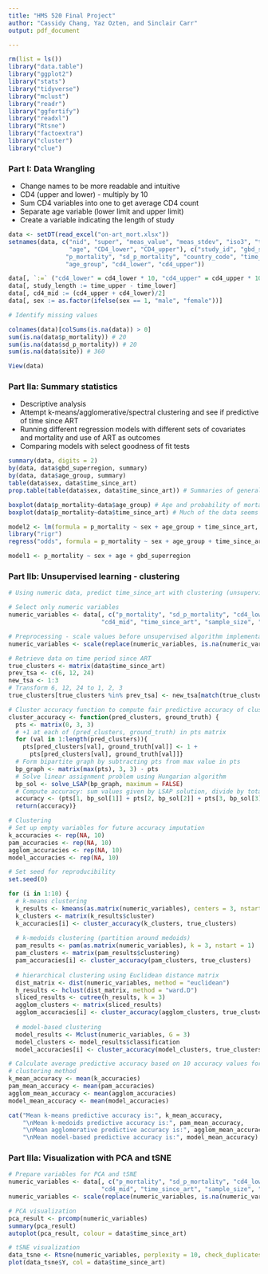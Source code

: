 ```yaml
---
title: "HMS 520 Final Project"
author: "Cassidy Chang, Yaz Ozten, and Sinclair Carr"
output: pdf_document

---
```


```r
rm(list = ls())
library("data.table")
library("ggplot2")
library("stats")
library("tidyverse")
library("mclust")
library("readr")
library("ggfortify")
library("readxl")
library("Rtsne")
library("factoextra")
library("cluster")
library("clue")

```




### Part I: Data Wrangling
  - Change names to be more readable and intuitive
  - CD4 (upper and lower) - multiply by 10
  - Sum CD4 variables into one to get average CD4 count
  - Separate age variable (lower limit and upper limit)
  - Create a variable indicating the length of study

```r

data <- setDT(read_excel("on-art_mort.xlsx"))
setnames(data, c("nid", "super", "meas_value", "meas_stdev", "iso3", "time_point", 
                 "age", "CD4_lower", "CD4_upper"), c("study_id", "gbd_superregion", 
                "p_mortality", "sd_p_mortality", "country_code", "time_since_art", 
                "age_group", "cd4_lower", "cd4_upper"))

data[, `:=` ("cd4_lower" = cd4_lower * 10, "cd4_upper" = cd4_upper * 10)]
data[, study_length := time_upper - time_lower]
data[, cd4_mid := (cd4_upper + cd4_lower)/2]
data[, sex := as.factor(ifelse(sex == 1, "male", "female"))]

# Identify missing values 

colnames(data)[colSums(is.na(data)) > 0]
sum(is.na(data$p_mortality)) # 20
sum(is.na(data$sd_p_mortality)) # 20
sum(is.na(data$site)) # 360

View(data)

```

  
### Part IIa: Summary statistics 
  - Descriptive analysis
  - Attempt k-means/agglomerative/spectral clustering and see if predictive of time since ART 
  - Running different regression models with different sets of covariates and mortality and use of ART as outcomes
  - Comparing models with select goodness of fit tests

```r
summary(data, digits = 2)
by(data, data$gbd_superregion, summary)
by(data, data$age_group, summary)
table(data$sex, data$time_since_art)
prop.table(table(data$sex, data$time_since_art)) # Summaries of general descriptive statistics based on GBD super region and age group, as well as proportions of participants in the data set based on time since ART.

boxplot(data$p_mortality~data$age_group) # Age and probability of mortality may be slightly correlated
boxplot(data$p_mortality~data$time_since_art) # Much of the data seems to be clustered in the range of six months since ART. Probability of mortality seems to decrease as time since ART increases (from six to 12 to 24 months)

model2 <- lm(formula = p_mortality ~ sex + age_group + time_since_art, data = data)
library("rigr")
regress("odds", formula = p_mortality ~ sex + age_group + time_since_art, data = data) # The above seems to be more or less true as we can see by running the linear model of probability of mortality against sex, age group and time since ART

model1 <- p_mortality ~ sex + age + gbd_superregion
```

### Part IIb: Unsupervised learning - clustering 
```r
# Using numeric data, predict time_since_art with clustering (unsupervised learning)

# Select only numeric variables 
numeric_variables <- data[, c("p_mortality", "sd_p_mortality", "cd4_lower", "cd4_upper", 
                          "cd4_mid", "time_since_art", "sample_size", "study_length")]

# Preprocessing - scale values before unsupervised algorithm implementation
numeric_variables <- scale(replace(numeric_variables, is.na(numeric_variables), 0))

# Retrieve data on time period since ART 
true_clusters <- matrix(data$time_since_art)
prev_tsa <- c(6, 12, 24)
new_tsa <- 1:3
# Transform 6, 12, 24 to 1, 2, 3
true_clusters[true_clusters %in% prev_tsa] <- new_tsa[match(true_clusters, prev_tsa)]

# Cluster accuracy function to compute fair predictive accuracy of clustering
cluster_accuracy <- function(pred_clusters, ground_truth) {
  pts <- matrix(0, 3, 3)
  # +1 at each of (pred_clusters, ground_truth) in pts matrix
  for (val in 1:length(pred_clusters)){
    pts[pred_clusters[val], ground_truth[val]] <- 1 + 
      pts[pred_clusters[val], ground_truth[val]]}
  # Form bipartite graph by subtracting pts from max value in pts 
  bp_graph <- matrix(max(pts), 3, 3) - pts
  # Solve linear assignment problem using Hungarian algorithm 
  bp_sol <- solve_LSAP(bp_graph, maximum = FALSE)
  # Compute accuracy: sum values given by LSAP solution, divide by total no.
  accuracy <- (pts[1, bp_sol[1]] + pts[2, bp_sol[2]] + pts[3, bp_sol[3]]) / length(pred_clusters)
  return(accuracy)}

# Clustering
# Set up empty variables for future accuracy imputation
k_accuracies <- rep(NA, 10)
pam_accuracies <- rep(NA, 10)
agglom_accuracies <- rep(NA, 10)
model_accuracies <- rep(NA, 10)

# Set seed for reproducibility
set.seed(0)

for (i in 1:10) {
  # k-means clustering 
  k_results <- kmeans(as.matrix(numeric_variables), centers = 3, nstart = 1)
  k_clusters <- matrix(k_results$cluster)
  k_accuracies[i] <- cluster_accuracy(k_clusters, true_clusters)
  
  # k-medoids clustering (partition around medoids) 
  pam_results <- pam(as.matrix(numeric_variables), k = 3, nstart = 1)
  pam_clusters <- matrix(pam_results$clustering)
  pam_accuracies[i] <- cluster_accuracy(pam_clusters, true_clusters)
  
  # hierarchical clustering using Euclidean distance matrix
  dist_matrix <- dist(numeric_variables, method = "euclidean")
  h_results <- hclust(dist_matrix, method = "ward.D")
  sliced_results <- cutree(h_results, k = 3)
  agglom_clusters <- matrix(sliced_results)
  agglom_accuracies[i] <- cluster_accuracy(agglom_clusters, true_clusters)
  
  # model-based clustering 
  model_results <- Mclust(numeric_variables, G = 3)
  model_clusters <- model_results$classification
  model_accuracies[i] <- cluster_accuracy(model_clusters, true_clusters)}

# Calculate average predictive accuracy based on 10 accuracy values for each 
# clustering method 
k_mean_accuracy <- mean(k_accuracies)
pam_mean_accuracy <- mean(pam_accuracies)
agglom_mean_accuracy <- mean(agglom_accuracies)
model_mean_accuracy <- mean(model_accuracies)

cat("Mean k-means predictive accuracy is:", k_mean_accuracy, 
    "\nMean k-medoids predictive accuracy is:", pam_mean_accuracy, 
    "\nMean agglomerative predictive accuracy is:", agglom_mean_accuracy, 
    "\nMean model-based predictive accuracy is:", model_mean_accuracy)

```




### Part IIIa: Visualization with PCA and tSNE


```r

# Prepare variables for PCA and tSNE
numeric_variables <- data[, c("p_mortality", "sd_p_mortality", "cd4_lower", "cd4_upper", 
                          "cd4_mid", "time_since_art", "sample_size", "study_length")]
numeric_variables <- scale(replace(numeric_variables, is.na(numeric_variables), 0))

# PCA visualization 
pca_result <- prcomp(numeric_variables)
summary(pca_result)
autoplot(pca_result, colour = data$time_since_art)

# tSNE visualization 
data_tsne <- Rtsne(numeric_variables, perplexity = 10, check_duplicates = FALSE)
plot(data_tsne$Y, col = data$time_since_art)

```


